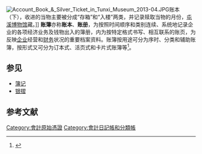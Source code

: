 [[File:Account_Book_&_Silver_Ticket_in_Tunxi_Museum_2013-04.JPG|thumb]]账本（下），收进的当物主要被分成“存箱”和“入楼”两类，并记录赎取当物的月份，[[屯溪博物馆|屯溪博物馆]]藏。]]
'''账簿'''亦称'''账本'''、'''账册'''，为按照时间顺序和类别连续、系统地记录企业的各项经济业务及钱物出入的簿册，内为按特定格式书写、相互联系的账页，为反映[[企业|企业]]经营和[[财务|财务]]状况的重要档案资料。账簿按用途可分为序时、分类和辅助账簿，按形式又可分为订本式、活页式和卡片式账簿等<ref>{{cite book |author=刘诗白，邹广严，向洪，陆人杰，马灿杰等|title=《新世纪企业家百科全书》（第2卷）|year=2000|publisher=中国言实出版社|location=北京|pages=}}</ref>。
== 参见 ==
*[[簿记|簿记]]
*[[银摺|银摺]]
== 参考文献 ==
{{reflist}}
{{DEFAULTSORT:Z}}
{{Econ-stub}}
[[Category:會計原始憑證|Category:會計原始憑證]]
[[Category:會計日記帳和分類帳|Category:會計日記帳和分類帳]]